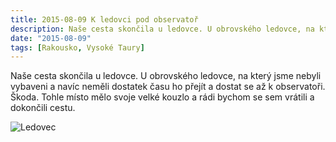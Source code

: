 ```yaml
---
title: 2015-08-09 K ledovci pod observatoř
description: Naše cesta skončila u ledovce. U obrovského ledovce, na který jsme nebyli vybaveni.
date: "2015-08-09"
tags: [Rakousko, Vysoké Taury]
---
```


Naše cesta skončila u ledovce. U obrovského ledovce, na který jsme nebyli vybaveni a navíc neměli dostatek času ho přejít a dostat se až k observatoři. Škoda. Tohle místo mělo svoje velké kouzlo a rádi bychom se sem vrátili a dokončili cestu.


<Image
  src="/images/2015-08-09/ledovec.jpg"
  alt="Ledovec"
  width={1280}
  height={750}
  priority
  className="next-image"
/>